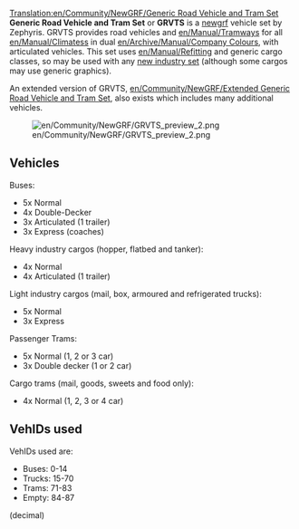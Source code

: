 [[Translation:en/Community/NewGRF/Generic Road Vehicle and Tram Set]]
{{en/Community/NewGRF/Newgrf set|Name=Generic Road Vehicle and Tram Set
|Image=en/Community/NewGRF/GRVTS preview 1.png
|Download=http://www.tt-forums.net/viewtopic.php?f=26&t=33415
|Discussion=http://www.tt-forums.net/viewtopic.php?f=26&t=33415
|Homepage=http://zephyrisopenttd.googlepages.com/
}}
'''Generic Road Vehicle and Tram Set''' or '''GRVTS''' is a [[en/Manual/NewGRF|newgrf]] vehicle set by Zephyris. GRVTS provides road vehicles and [[en/Manual/Tramways]] for all [[en/Manual/Climates]]s in dual [[en/Archive/Manual/Company Colours]], with articulated vehicles. This set uses [[en/Manual/Refit]]ting and generic cargo classes, so may be used with any [[en/Archive/Manual/NewGRF Industries|new industry set]] (although some cargos may use generic graphics).

An extended version of GRVTS, [[en/Community/NewGRF/Extended Generic Road Vehicle and Tram Set]], also exists which includes many additional vehicles.

[[File:en/Community/NewGRF/GRVTS preview 2.png|center]]

==Vehicles==

Buses:
*5x Normal
*4x Double-Decker
*3x Articulated (1 trailer)
*3x Express (coaches)

Heavy industry cargos (hopper, flatbed and tanker):
*4x Normal
*4x Articulated (1 trailer)

Light industry cargos (mail, box, armoured and refrigerated trucks):
*5x Normal
*3x Express

Passenger Trams:
*5x Normal (1, 2 or 3 car)
*3x Double decker (1 or 2 car)

Cargo trams (mail, goods, sweets and food only):
*4x Normal (1, 2, 3 or 4 car)

==VehIDs used==

VehIDs used are:
*Buses: 0-14
*Trucks: 15-70
*Trams: 71-83
*Empty: 84-87
(decimal)

{{en/0.6-feature}}